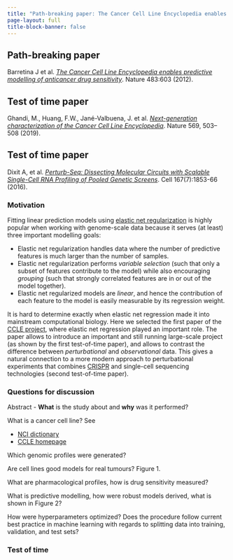 ```yaml
---
title: "Path-breaking paper: The Cancer Cell Line Encyclopedia enables predictive modelling of anticancer drug sensitivity"
page-layout: full
title-block-banner: false
---
```




::: {.callout-tip}
## Path-breaking paper

Barretina J et al. [*The Cancer Cell Line Encyclopedia enables predictive modelling of anticancer drug sensitivity*](https://doi.org/10.1038/nature11003). Nature 483:603 (2012).
:::


::: {.callout-note}
## Test of time paper

Ghandi, M., Huang, F.W., Jané-Valbuena, J. et al. [*Next-generation characterization of the Cancer Cell Line Encyclopedia*](https://doi.org/10.1038/s41586-019-1186-3). Nature 569, 503–508 (2019). 
:::

::: {.callout-note}
## Test of time paper
Dixit A, et al. [*Perturb-Seq: Dissecting Molecular Circuits with Scalable Single-Cell RNA Profiling of Pooled Genetic Screens*](https://doi.org/10.1016/j.cell.2016.11.038). Cell 167(7):1853-66 (2016).
:::

### Motivation

Fitting linear prediction models using [elastic net regularization](https://en.wikipedia.org/wiki/Elastic_net_regularization) is highly popular when working with genome-scale data because it serves (at least) three important modelling goals:

- Elastic net regularization handles data where the number of predictive features is much larger than the number of samples.
- Elastic net regularization performs *variable selection* (such that only a subset of features contribute to the model) while also encouraging *grouping* (such that strongly correlated features are in or out of the model together).
- Elastic net regularized models are *linear*, and hence the contribution of each feature to the model is easily measurable by its regression weight.

It is hard to determine exactly when elastic net regression made it into mainstream computational biology. Here we selected the first paper of the [CCLE project](https://sites.broadinstitute.org/ccle/), where elastic net regression played an important role. The paper allows to introduce an important and still running large-scale project (as shown by the first test-of-time paper), and allows to contrast the difference between *perturbational* and *observational* data. This gives a natural connection to a more modern approach to perturbational experiments that combines [CRISPR](https://en.wikipedia.org/wiki/CRISPR)  and single-cell sequencing technologies (second test-of-time paper).

### Questions for discussion 

Abstract - **What** is the study about and **why** was it performed?

What is a cancer cell line? See

- [NCI dictionary](https://www.cancer.gov/publications/dictionaries/cancer-terms/def/cancer-cell-line)
- [CCLE homepage](https://sites.broadinstitute.org/ccle/)

Which genomic profiles were generated?

Are cell lines good models for real tumours? Figure 1.

What are pharmacological profiles, how is drug sensitivity measured?

What is predictive modelling, how were robust models derived, what is shown in Figure 2?

How were hyperparameters optimized? Does the procedure follow current best practice in machine learning with regards to splitting data into training, validation, and test sets?


### Test of time
